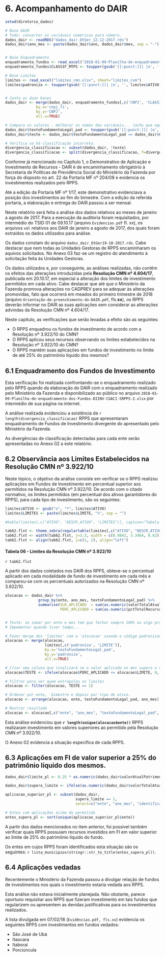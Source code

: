 # 6. Acompanhamento do DAIR

```r
setwd(diretorio_dados)

# Base DAIR
# Todo: converter as variáveis numéricas para número.
dados_dair <- readRDS("dados_dair_DtGer_12-12-2017.rds")
dados_dair$ano_mes <- paste(dados_dair$ano, dados_dair$mes, sep = "-")


# Base Enquadramento
enquadramento_fundos <- read_excel("2018-01-09-Planilha-de-enquadramento-dos-Fundos-DIINV-CGACI-SRPPS-2.xlsx", sheet = "Enquadramento dos fundos")
enquadramento_fundos$CLASSIF_MTPS <- toupper(gsub('[[:punct:]]| |o', '', enquadramento_fundos$`Classificação Padronizada`))

# Base Limites
limites <- read_excel("limites_cmn.xlsx", sheet="limites_cvm")
limites$padroniza <- toupper(gsub('[[:punct:]]| |o', '', limites$ATIVO))


# Junta as duas bases
dados_dair <- merge(dados_dair, enquadramento_fundos[,c('CNPJ', 'CLASSIF_MTPS')],
              by.x='cnpj_fi',
              by.y='CNPJ',
              all.x=TRUE)

# Compara os valores - melhorar os nomes das variáveis... (acho que aqui eu devia retirar o que não é fundo de investimento)
dados_dair$textoFundamentoLegal_pad <- toupper(gsub('[[:punct:]]| |o', '', dados_dair$textoFundamentoLegal))
dados_dair$teste <- dados_dair$textoFundamentoLegal_pad == dados_dair$CLASSIF_MTPS

# Verifica se há classificação incorreta.
divergencia_classificacao <- subset(dados_dair, !teste)
divergencia_classificacao <- split(divergencia_classificacao, f=divergencia_classificacao$ente)

```

Conforme já mencionado no Capítulo 1, o Demonstrativo de Aplicação e Investimento de Recursos - DAIR é de encaminhamento obrigatório à Secretaria de Políticas de Previdência Social do  Ministério da Fazenda por força do disposto no art. 22 da Portaria MF nº 204/08 e evidencia os investimentos realizados pelo RPPS. 

Até a edição da Portaria MF nº 1/17, este demonstrativo evidenciava a posição dos investimentos ao fim do bimestre. Com a edição da referida portaria, a elaboração e entrega do DAIR passou a ser mensal. 

Neste relatório será feita a análise dos dados relativos ao meses de janeiro a agosto de 2017. Para a execução da auditoria foram requisitados, por intermédio do TSID 01 de 09.10.17 (arquivo `Evidencias.pdf` fl. xx), os arquivos `xml` relativos aos DAIR de janeiro a agosto de 2017, dos quais foram extraídos os dados utilizados para análise.

Os dados constam do arquivo `dados_dair_DtGer19-10-2017.rds`. Cabe destacar que nem todas as Unidades Gestoras de RPPS encaminharam os aquivos solicitados. No Anexo 03 faz-se um registro do atendimento à solicitação feita às Unidades Gestoras. 

Os dados utilizados e, por conseguinte, as análises realizadas, não contêm os efeitos das alterações introduzidas pela **Resolução CMN nº 4.604/17**, publicada em 20.10.17, em especial a alteração dos limites de investimento permitidos em cada ativo. Cabe destacar que até que o Ministério da Fazenda promova alterações no CADPREV para se adequar às alterações promovidas, fato que ocorrerá em meados do primeiro trimestre de 2018 (arquivo `Orientação-de-preenchimento-do-DAIR.pdf`, fls.**xx**), os RPPS deverão informar no DAIR as suas aplicações sem considerar as alterações advindas da Resolução CMN nº 4.604/17.

Neste capítulo, as verificações que serão levadas a efeito são as seguintes:

* O RPPS enquadrou os fundos de investimento de acordo com a Resolução nº 3.922/10 do CMN?
* O RPPS aplicou seus recursos observando os limites estabelecidos na Resolução nº 3.922/10 do CMN?
* O RPPS mantém suas aplicações em fundos de investimento no limite de até 25% do patrimônio líquido dos mesmos?


## 6.1 Enquadramento dos Fundos de Investimento

Esta verificação foi realizada confrontando-se o enquadramento realizado pelo RPPS quando da elaboração do DAIR com o enquadramento realizado pelo Ministério da Fazenda e disponibilizado ao público no arquivo `2018-01-09-Planilha-de-enquadramento-dos-Fundos-DIINV-CGACI-SRPPS-2.xlsx` por intermédio de sua página na internet.

A análise realizada evidenciou a existência de `r length(divergencia_classificacao)` RPPS que apresentaram enquadramento de Fundos de Investimento divergente do apresentado pelo Ministério da Fazenda.

As divergências de classificação detectadas para cada ente serão apresentadas no Anexo 02 a este relatório.


## 6.2 Observância aos Limites Estabelecidos na Resolução CMN nº 3.922/10 

Neste tópico, o objetivo da análise consiste em verificar se o RPPS realizou aplicações em Fundos de Investimento em percentual superior aos permitidos na Resolução CMN nº 3.922/10. De acordo com o citado normativo, os limites permitidos (em percentual dos ativos garantidores do RPPS), para cada tipo de investimento, são os seguintes:


```r
limites$ATIVO <- gsub("o", "º", limites$ATIVO)
limites$LIMITES <- paste(limites$LIMITE, "%", sep = "")

#kable(limites[,c("ATIVO", "DESCR_ATIVO", "LIMITES")], caption="Tabela 5 - Limites da Resolução CMN nº 3.922/10")

tab62.flxt <- theme_zebra(regulartable(limites[,c("ATIVO", "DESCR_ATIVO", "LIMITES")]))
tab62.flxt <- width(tab62.flxt, j=1:3, width = c(0.9842, 3.3464, 0.62))
tab62.flxt <- align(tab62.flxt, j=c(1, 2), align="left")

```

#### Tabela 06 - Limites da Resolução CMN nº 3.922/10

`r tab62.flxt`

A partir dos dados coletados nos DAIR dos RPPS, obteve-se o percentual aplicado em cada modalidade de fundo de investimento em cada mês e comparou-se com os percentuais autorizados na Resolução CMN nº 3.922/10.

```r
alocacao <- dados_dair %>%
               group_by(ente, ano_mes, textoFundamentoLegal_pad) %>%
               summarise(VLR_APLICADO  = sum(as.numeric(valorTotalAtual)),
                         PERC_APLICADO = sum(as.numeric(pctTotalRecursosSPPS))) 


# Teste: se somar por ente e mes tem que fechar sempre 100% ou algo proximo disso...
# Impementar quando tiver tempo...

# Fazer merge dos 'limites' com a 'alocacao' usando o código padronizado.
alocacao <- merge(alocacao,
                  limites[,c('padroniza', 'LIMITE')],
                  by.x='textoFundamentoLegal_pad',
                  by.y='padroniza',
                  all.x=TRUE)

# Criar uma coluna que sinalizará se o valor aplicado no mes supera o valor permitido...
alocacao$TESTE <- ifelse(alocacao$PERC_APLICADO <= alocacao$LIMITE, 0, 1)

# Filtrar para ver quem extrapolou os limites
alocacao <- filter(alocacao, TESTE == 1)

# Ordenar por ente,  bimestre e depois por tipo de ativo.
alocacao <- arrange(alocacao, ente, textoFundamentoLegal_pad, ano_mes)

# Mostrar resultado
alocacao <- alocacao[,c("ente", "ano_mes", "textoFundamentoLegal_pad",  "VLR_APLICADO", "PERC_APLICADO", "LIMITE")]
```

Esta análise evidenciou que **`r length(unique(alocacao$ente))`** RPPS realizaram investimento em valores superiores ao permitido pela Resolução CMN nº 3.922/10. 

O Anexo 02 evidencia a situação específica de cada RPPS.


## 6.3 Aplicações em FI de valor superior a 25% do patrimônio líquido dos mesmos.

```r

dados_dair$limite_pl <- 0.25 * as.numeric(dados_dair$valorAtualPatrimonioLiquidoFundo)

dados_dair$supera_limite <- ifelse(as.numeric(dados_dair$valorTotalAtual) > dados_dair$limite_pl, 1, 0)

aplicacao_superior_pl <- subset(dados_dair,
                                supera_limite == 1,
                                select=c("ente", "ano_mes", "identificacaoDoAtivo", "valorTotalAtual", "pctPatrimonioLiquidoFundo", "limite_pl", "supera_limite"))

# Entes com aplicações acima do permitido
entes_supera_pl <- sort(unique(aplicacao_superior_pl$ente))

```


A partir dos dados mencionados no item anterior, foi possível também verificar quais RPPS possuiam recursos investidos em FI em valor superior ao limite de 25% do patrimônio líquido do fundo.

Os entes em cujos RPPS foram identificados esta situação são os seguintes: `r lista_municipios(stringr::str_to_title(entes_supera_pl))`.

## 6.4 Aplicações vedadas

Recentemente o Ministério da Fazenda passou a divulgar relação de fundos de investimentos nos quais o investimento estaria vedada aos RPPS.

Esta análise não estava inicialmente planejada. Não obstante, parece oportuno requisitar aos RPPS que fizeram investimento em tais fundos que regularizem ou apresentem as devidas justificativas para os investimentos realizados.

A lista divulgada em 07/02/18 (`Evidências.pdf, fls.xx`) evidencia os seguintes RPPS com investimentos em fundos vedados:

* São José de Ubá
* Itaocara
* Itaboraí
* Porciúncula
